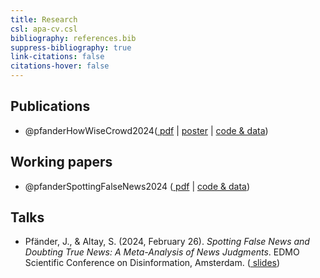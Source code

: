 ```yaml
---
title: Research
csl: apa-cv.csl
bibliography: references.bib
suppress-bibliography: true
link-citations: false
citations-hover: false
---
```


## Publications
-   @pfanderHowWiseCrowd2024([<i class="fas fa-file-pdf"></i> pdf](pdfs/how_wise_is_crowd.pdf) \| [<i class="fa-solid fa-person-chalkboard"></i>poster](talks/cogsci_2024.pdf) \| [<i class="fab fa-github"></i> code & data](https://github.com/janpfander/consensus_trust.git))

## Working papers

-   @pfanderSpottingFalseNews2024 ([<i class="fas fa-file-pdf"></i> pdf](https://osf.io/preprints/osf/n9h4y) \| [<i class="fab fa-github"></i> code & data](https://github.com/janpfa/meta_news_judgement))

## Talks

-   Pfänder, J., & Altay, S. (2024, February 26). *Spotting False News and Doubting True News: A Meta-Analysis of News Judgments*. EDMO Scientific Conference on Disinformation, Amsterdam. ([<i class="fas fa-desktop"></i> slides](talks/amsterdam_2024.pdf))
